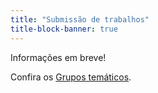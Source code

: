 ```yaml
---
title: "Submissão de trabalhos"
title-block-banner: true
---
```


Informações em breve!

Confira os [Grupos temáticos](grupos-tematicos.qmd).
